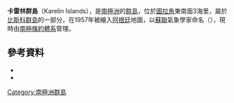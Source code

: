 {{coord|65|35|S|65|35|W|source:GNIS|display=title}}

'''卡雷林群島'''（Karelin Islands），是[[南極洲|南極洲]]的[[群島|群島]]，位於[[圖拉角_(比斯科群島)|圖拉角]]東南面3海里，屬於[[比斯科群島|比斯科群島]]的一部分，在1957年被繪入[[阿根廷|阿根廷]]地圖，以[[蘇聯|蘇聯]]氣象學家命名（{{lang-ru|Дмитрий Борисович Карелин}}），現時由[[南極條約體系|南極條約體系]]管理。

==參考資料==
*{{cite gnis | type = antarid | id = 7762| name = Karelin Islands| accessdate = 2013-04-13}}
*{{usgs-gazetteer|id=7762}}

{{DEFAULTSORT:Karelin Islands}}
[[Category:南極洲群島|Category:南極洲群島]]


{{Biscoes-geo-stub}}